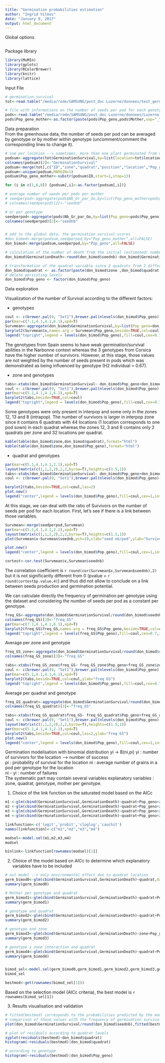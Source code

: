 ```yaml
---
title: "Germination probabilities estimation"
author: "Ingrid Vilmus"
date: "January 9, 2017"
output: html_document
---
```


Global options

```r

```

Package library

```r
library(MuMIn)
library(gplots)
library(RColorBrewer)
library(knitr)
library(lattice)
```

Input File

```r
# germination survival
tot<-read.table("/media/rode/SAMSUNG/post_doc Luzerne/donnees/test_germination.csv", header=TRUE, sep=",", dec=".")

# file with informations on the number of seeds per pod for each genotype
pods<-read.table("/media/rode/SAMSUNG/post_doc Luzerne/donnees/Luzerne_graines.csv", header=TRUE, sep=",", dec=".")
pods$Pop_geno_mother<-as.factor(paste(pods$Pop_geno,pods$Mother,sep="_"))
```

Data preparation  
From the greenhouse data, the number of seeds per pod can be averaged by genotype or by mother within genotype (uncomment/comment the corresponding lines to change it).

```r

# sum per location --> sometimes, more than one plant germinated from one pod
podsum<-aggregate(tot$GerminationSurvival,by=list(location=tot$location),FUN=sum)
colnames(podsum)[2]<-"GerminationSurvival"
podsum<-merge(tot[,c("ID","zone","quadrat","position","location","Pop_geno")],podsum,all=F)
podsum<-unique(podsum,MARGIN=1)
podsum$Pop_geno_mother<-substr(podsum$ID,start=1,stop=13)

for (i in c(1,6,8)) {podsum[,i]<-as.factor(podsum[,i])}

# average number of seeds per pods per mother 
# seedperpod<-aggregate(pods$Nb_Gr_par_Go,by=list(Pop_geno_mother=pods$Pop_geno_mother),FUN=mean,na.rm=TRUE)
# colnames(seedperpod)[2]<-"seednb"

# or per genotype
seedperpod<-aggregate(pods$Nb_Gr_par_Go,by=list(Pop_geno=pods$Pop_geno),FUN=mean,na.rm=TRUE)
colnames(seedperpod)[2]<-"seednb"


# add to the global data, the germination survival scores
#don_bimod<-merge(podsum,seedperpod,by="Pop_geno_mother",all=FALSE)
don_bimod<-merge(podsum,seedperpod,by="Pop_geno",all=FALSE)

# calculation of the number of death from the initial (estimated) number of seeds per pod and the number of survivors
don_bimod$GerminationDeath<-round(don_bimod$seednb)-don_bimod$GerminationSurvival

# transformation of the quadrat variable since 2 quadrats from 2 different zones can have the same name/nb whereas they should be different
don_bimod$quadrat <- as.factor(paste(don_bimod$zone ,don_bimod$quadrat ,sep="_"))
# delete persisting levels
don_bimod$Pop_geno <- factor(don_bimod$Pop_geno)

```


Data exploration  

Visualization of the number of Survival according to the different factors:

- genotypes


```r

coul <- c(brewer.pal(9, "Set1"),brewer.pal(nlevels(don_bimod$Pop_geno)-9,"Set3"))
par(mar=c(7.1,4.1,4.1,6.1),xpd=T)
Survmean<-aggregate(don_bimod$GerminationSurvival,by=list(Pop_geno=don_bimod$Pop_geno),mean,na.rm=T)
barplot2(Survmean$x,names.arg = Survmean$Pop_geno,beside=TRUE,col=coul,las=2)
legend("topright",legend = levels(don_bimod$Pop_geno),fill=coul,cex=0.7,inset=c(-0.2,0))

```

The genotypes from Spain seems to have weak germination/survival abilities in the Narbonne context whereas the 3 genotypes from Corsica have the higher number of survivors. However, at this stage, those values are not weighted by the number of seeds present in pods which was demonstrated as being influenced by genotype (H2 individual = 0.67).

- zone and genotypes

```r

tabs<-xtabs(don_bimod$GerminationSurvival~ don_bimod$Pop_geno+don_bimod$zone)
coul <- c(brewer.pal(9, "Set1"),brewer.pal(nlevels(don_bimod$Pop_geno)-9,"Set3"))
par(mar=c(5.1,4.1,4.1,6.1),xpd=T)
barplot2(tabs,beside=TRUE,col=coul)
legend("topright",legend = levels(don_bimod$Pop_geno),fill=coul,cex=0.7,inset=c(-0.2,0))

```

Some genotypes were only present in interpop and some only in the zones 12, 13 and 8 (intrapop). The number of survivors is larger in interpop zone since it contains 6 quadrats with 44 locations (1 location corresponds to one pod sown) in each quadrat whereas the zones 12, 3 and 8 contains only 2 quadrats per zone and 32 locations per quadrat.

```r
kable(table(don_bimod$zone,don_bimod$quadrat),format="html")
kable(table(don_bimod$zone,don_bimod$Pop_geno),format="html")
```

- quadrat and genotypes


```r
par(mar=c(5.1,4.1,4.1,2.1),xpd=T)
layout(matrix(c(1,1,2,2),2,2,byrow=T),heights=c(1.5,1))
tabs<-xtabs(don_bimod$GerminationSurvival~ don_bimod$Pop_geno+don_bimod$quadrat)
coul <- c(brewer.pal(9, "Set1"),brewer.pal(nlevels(don_bimod$Pop_geno)-9,"Set3"))

barplot2(tabs,beside=TRUE,col=coul,las=2)
plot.new()
legend("center",legend = levels(don_bimod$Pop_geno),fill=coul,cex=1,inset=c(-0.2,0),ncol=2)


```

At this stage, we can deal with the ratio of Survivors on the number of seeds per pod for each location. First, let's see if there is a link between those variables.

```r
Survmean<-merge(seedperpod,Survmean)
par(mar=c(5.1,4.1,4.1,2.1),xpd=T)
layout(matrix(c(1,1,2,2),2,2,byrow=T),heights=c(1.5,1))
plot(Survmean$x~Survmean$seednb,pch=19,xlab="seed nb/pod",ylab="Survivors mean",col=coul)

plot.new()
legend("center",legend = levels(don_bimod$Pop_geno),fill=coul,cex=1,inset=c(-0.2,0),ncol=2)

cortest<-cor.test(Survmean$x,Survmean$seednb)

```

The correlation coefficient is `r round(cor(Survmean$x,Survmean$seednb),2) ` but it is not significantly different from 0 (pvalue = `r round(cortest$p.value,4)`) and thus did not allow to conclude on a link between seeds production and germination potential.


We can calculate directly the frequency of germination per genotype using the dataset and considering the number of seeds per pod as a constant per genotype.


```r
freq_GS<-aggregate(don_bimod$GerminationSurvival/round(don_bimod$seednb),by=list(Pop_geno=don_bimod$Pop_geno),mean,na.rm=TRUE)
colnames(freq_GS)[2]<-"freq_GS"
par(mar=c(7.1,4.1,4.1,6.1),xpd=T)
barplot2(freq_GS$freq_GS,names.arg = freq_GS$Pop_geno,beside=TRUE,col=coul,las=2,ylab="freq GS")
legend("topright",legend = levels(freq_GS$Pop_geno),fill=coul,cex=0.7,inset=c(-0.2,0))


```


Average per zone and genotype

```r
freq_GS_zone<-aggregate(don_bimod$GerminationSurvival/round(don_bimod$seednb),by=list(Pop_geno=don_bimod$Pop_geno,zone=don_bimod$zone),mean,na.rm=TRUE)
colnames(freq_GS_zone)[3]<-"freq_GS"

tabs<-xtabs(freq_GS_zone$freq_GS~ freq_GS_zone$Pop_geno+freq_GS_zone$zone)
coul <- c(brewer.pal(9, "Set1"),brewer.pal(nlevels(don_bimod$Pop_geno)-9,"Set3"))
par(mar=c(5.1,4.1,4.1,6.1),xpd=T)
barplot2(tabs,beside=TRUE,col=coul,ylab="freq GS")
legend("topright",legend = levels(don_bimod$Pop_geno),fill=coul,cex=0.7,inset=c(-0.2,0))


```

Average per quadrat and genotype

```r
freq_GS_quadrat<-aggregate(don_bimod$GerminationSurvival/round(don_bimod$seednb),by=list(Pop_geno=don_bimod$Pop_geno,quadrat=don_bimod$quadrat),mean,na.rm=TRUE)
colnames(freq_GS_quadrat)[3]<-"freq_GS"

tabs<-xtabs(freq_GS_quadrat$freq_GS~ freq_GS_quadrat$Pop_geno+freq_GS_quadrat$quadrat)
coul <- c(brewer.pal(9, "Set1"),brewer.pal(nlevels(don_bimod$Pop_geno)-9,"Set3"))
layout(matrix(c(1,1,2,2),2,2,byrow=T),heights=c(1.5,1))
par(mar=c(5.1,4.1,4.1,2.1),xpd=T)
barplot2(tabs,beside=TRUE,col=coul,las=2,ylab="freq GS")
plot.new()
legend("center",legend = levels(don_bimod$Pop_geno),fill=coul,cex=1,inset=c(-0.2,0),ncol=2)
```


Germination modelisation with binomial distribution yi -> B(ni,pi) 
yi : number of survivors for the location --> number of success  
pi : probability of survival for the location
ni : average number of grains in a pod per genotype for the location  
ni - yi : number of failures  
The systematic part may contain several variables explanatory variables : zone, quadrat, genotype, mother per genotype.  

1) Choice of the link function on the saturated model based on the AICc

```r
m1 <-glm(cbind(GerminationSurvival,GerminationDeath)~quadrat+Pop_geno+zone,data=don_bimod,family=binomial(link='logit'))
m2 <-glm(cbind(GerminationSurvival,GerminationDeath)~quadrat+Pop_geno+zone,data=don_bimod,family=binomial(link='probit'))
m3 <-glm(cbind(GerminationSurvival,GerminationDeath)~quadrat+Pop_geno+zone,data=don_bimod,family=binomial(link='cloglog'))
m4 <-glm(cbind(GerminationSurvival,GerminationDeath)~quadrat+Pop_geno+zone,data=don_bimod,family=binomial(link='cauchit'))

linkfunction<-c('logit','probit','cloglog','cauchit')
names(linkfunction)<-c("m1","m2","m3","m4")

modsel<-model.sel(m1,m2,m3,m4)
modsel

binlink<-linkfunction[rownames(modsel)[1]]

```

2) Choice of the model based on AICc to determine which explanatory variables have to be included  

```r
# nul model --> only environmental effect due to quadrat location
germ_bimod0<-glm(cbind(GerminationSurvival,GerminationDeath)~quadrat,data=don_bimod,family=binomial(link=binlink))
summary(germ_bimod0)

# Mother per genotype and quadrat
germ_bimod1<-glm(cbind(GerminationSurvival,GerminationDeath)~quadrat+Pop_geno_mother,data=don_bimod,family=binomial(link=binlink))
summary(germ_bimod1)

# genotype and quadrat
germ_bimod2<-glm(cbind(GerminationSurvival,GerminationDeath)~quadrat+Pop_geno,data=don_bimod,family=binomial(link=binlink))
summary(germ_bimod2)

# genotype and zone
germ_bimod3<-glm(cbind(GerminationSurvival,GerminationDeath)~zone+Pop_geno,data=don_bimod,family=binomial(link=binlink))
summary(germ_bimod3)

# genotype x zone interaction and quadrat
germ_bimod4<-glm(cbind(GerminationSurvival,GerminationDeath)~quadrat+Pop_geno*zone,data=don_bimod,family=binomial(link=binlink))
summary(germ_bimod4)


bimod_sel<-model.sel(germ_bimod0,germ_bimod1,germ_bimod2,germ_bimod3,germ_bimod4)
bimod_sel

bestmod<-get(rownames(bimod_sel[1]))

```

Based on the selection model (AICc criteria), the best model is `r rownames(bimod_sel[1]) ` 


3) Results visualisation and validation  

```r
# fitted(bestmod) corresponds to the probabilities predicted by the model for each observation (location)
# comparison of those values with the frequency of germination survival per observation
plot(don_bimod$GerminationSurvival/round(don_bimod$seednb),fitted(bestmod),col=coul[unclass(don_bimod$Pop_geno)],pch=16,xlab="obs",ylab="fitted")

# plot of residuals according to quadrat levels
xyplot(residuals(bestmod)~don_bimod$quadrat)
histogram(~residuals(bestmod)|don_bimod$quadrat)

# according to genotype
histogram(~residuals(bestmod)|don_bimod$Pop_geno)

```







